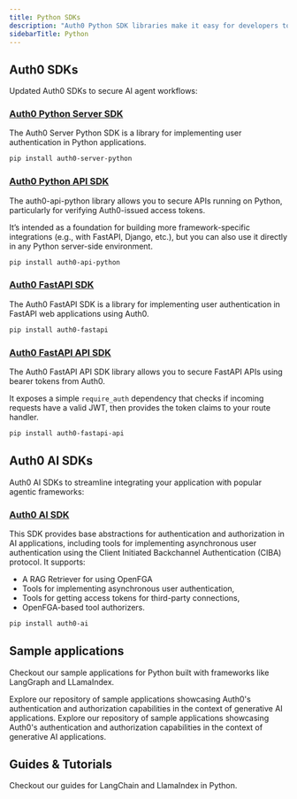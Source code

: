 ```yaml
---
title: Python SDKs
description: "Auth0 Python SDK libraries make it easy for developers to integrate with and secure any AI agent workflow."
sidebarTitle: Python
---
```


## Auth0 SDKs

Updated Auth0 SDKs to secure AI agent workflows:

### [Auth0 Python Server SDK](https://github.com/auth0/auth0-server-python/tree/main/packages/auth0_server_python)

The Auth0 Server Python SDK is a library for implementing user authentication in Python applications.

```bash
pip install auth0-server-python
```

### [Auth0 Python API SDK](https://github.com/auth0/auth0-server-python/tree/main/packages/auth0_api_python)

The auth0-api-python library allows you to secure APIs running on Python, particularly for verifying Auth0-issued access tokens.

It’s intended as a foundation for building more framework-specific integrations (e.g., with FastAPI, Django, etc.), but you can also use it directly in any Python server-side environment.

```bash
pip install auth0-api-python
```

### [Auth0 FastAPI SDK](https://github.com/auth0/auth0-server-python/tree/main/packages/auth0_fastapi)

The Auth0 FastAPI SDK is a library for implementing user authentication in FastAPI web applications using Auth0.

```bash
pip install auth0-fastapi
```

### [Auth0 FastAPI API SDK](https://github.com/auth0/auth0-server-python/tree/main/packages/auth0_fastapi_api)

The Auth0 FastAPI API SDK library allows you to secure FastAPI APIs using bearer tokens from Auth0.

It exposes a simple `require_auth` dependency that checks if incoming requests have a valid JWT, then provides the token claims to your route handler.

```bash
pip install auth0-fastapi-api
```

## Auth0 AI SDKs

Auth0 AI SDKs to streamline integrating your application with popular agentic frameworks:

### [Auth0 AI SDK](https://github.com/auth0-lab/auth0-ai-python)

This SDK provides base abstractions for authentication and authorization in AI applications, including tools for implementing asynchronous user authentication using the Client Initiated Backchannel Authentication (CIBA) protocol. It supports:

- A RAG Retriever for using OpenFGA
- Tools for implementing asynchronous user authentication,
- Tools for getting access tokens for third-party connections,
- OpenFGA-based tool authorizers.

```bash
pip install auth0-ai
```

## Sample applications

Checkout our sample applications for Python built with frameworks like LangGraph and LLamaIndex.

<Columns cols={2}>
  <Card
    title="Auth0 AI SDK Samples"
    href="https://github.com/auth0-lab/auth0-ai-python/tree/main/examples"
  >
    Explore our repository of sample applications showcasing Auth0's
    authentication and authorization capabilities in the context of generative
    AI applications.
  </Card>
  <Card
    title="AI Samples"
    href="https://github.com/auth0-samples/auth0-ai-samples"
  >
    Explore our repository of sample applications showcasing Auth0's
    authentication and authorization capabilities in the context of generative
    AI applications.
  </Card>
</Columns>

## Guides & Tutorials

Checkout our guides for LangChain and LlamaIndex in Python.

<Columns cols={2}>
  <Card
    title="Check Google Calendar Availability"
    href="/how-tos/check-google-calendar-availability"
    icon="google"
    iconType="solid"
    horizontal
  />
  <Card
    title="List GitHub Repositories"
    href="/how-tos/list-github-repositories"
    icon="github"
    iconType="solid"
    horizontal
  />
  <Card
    title="List Slack Channels"
    href="/how-tos/list-slack-channels"
    icon="slack"
    iconType="solid"
    horizontal
  />
</Columns>
